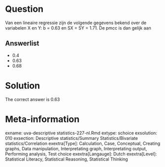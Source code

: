 Question
========

Van een lineaire regressie zijn de volgende gegevens bekend over de variabelen X en Y: b = 0.63 en SX = SY = 1.71. De pmcc is dan gelijk aan 

Answerlist
----------
* 0.4
* 0.63
* 0.68

Solution
========

The correct answer is  0.63 

Meta-information
================
exname: uva-descriptive statistics-227-nl.Rmd 
extype: schoice 
exsolution: 010 
exsection: Descriptive statistics/Summary Statistics/Bivariate statistics/Correlation
exextra[Type]: Calculation, Case, Conceptual, Creating graphs, Data manipulation, Interpretating graph, Interpretating output, Performing analysis, Test choice 
exextra[Langauge]: Dutch 
exextra[Level]: Statistical Literacy, Statistical Reasoning, Statistical Thinking 
